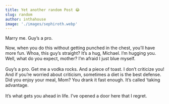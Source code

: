```yaml
---
title: Yet another random Post 😂
slug: random
author: inthahouse
image: './images/sephiroth.webp'
---
```


Marry me. Guy’s a pro.

<p>
  Now, when you do this without getting punched in the chest, you’ll have more
  fun. Whoa, this guy’s straight? It’s a hug, Michael. I’m hugging you. Well,
  what do you expect, mother? I’m afraid I just blue myself.
  <br />
  <br /> Guy’s a pro. Get me a vodka rocks. And a piece of toast. I don’t
  criticize you! And if you’re worried about criticism, sometimes a diet is the
  best defense. Did you enjoy your meal, Mom? You drank it fast enough. It’s
  called ‘taking advantage. <br />
  <br /> It’s what gets you ahead in life. I’ve opened a door here that I regret.
</p>
